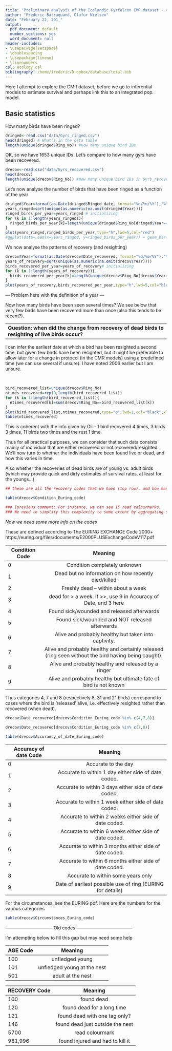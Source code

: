 ```yaml
---
title: "Preliminary analysis of the Icelandic Gyrfalcon CMR dataset - v2"
author: "Frederic Barraquand, Olafur Nielsen"
date: "February 22, 201_"
output:
  pdf_document: default
  number_sections: yes
  word_document: null
header-includes:
- \usepackage{setspace}
- \doublespacing
- \usepackage{lineno}
- \linenumbers
csl: ecology.csl
bibliography: /home/frederic/Dropbox/database/total.bib
---
```


Here I attempt to explore the CMR dataset, before we go to inferential models to estimate survival and perhaps link this to an integrated pop. model. 

## Basic statistics

How many birds have been ringed? 

```r
dringed<-read.csv("data/Gyrs_ringed.csv")
head(dringed) # What's in the data table
length(unique(dringed$Ring_No)) #How many unique bird IDs
```

OK, so we have 1653 unique IDs. Let's compare to how many gyrs have been recovered. 

```r
drecov<-read.csv("data/Gyrs_recovered.csv")
head(drecov)
length(unique(drecov$Ring_No)) #How many unique bird IDs in Gyrs_recovered.csv
```

Let's now analyse the number of birds that have been ringed as a function of the year 

```r
dringed$Year=format(as.Date(dringed$Ringed_date, format="%d/%m/%Y"),"%Y")
years_ringed=sort(unique(as.numeric(na.omit(dringed$Year))))
ringed_birds_per_year=years_ringed # initializing
for (k in 1:length(years_ringed)){
  ringed_birds_per_year[k]=length(unique(dringed$Ring_No[dringed$Year==years_ringed[k]]))
}
plot(years_ringed,ringed_birds_per_year,type="h",lwd=5,col="red")
#ggplot(data=,aes(x=years_ringed, y=ringed_birds_per_year)) + geom_bar(stat="identity")
```

We now analyse the patterns of recovery (and resighting)

```r
drecov$Year=format(as.Date(drecov$Date_recovered, format="%d/%m/%Y"),"%Y")
years_of_recovery=sort(unique(as.numeric(na.omit(drecov$Year))))
birds_recovered_per_year=years_of_recovery# initializing
for (k in 1:length(years_of_recovery)){
  birds_recovered_per_year[k]=length(unique(drecov$Ring_No[drecov$Year==years_of_recovery[k]]))
}
plot(years_of_recovery,birds_recovered_per_year,type="h",lwd=5,col="blue")
```

--- Problem here with the definition of a year ---

Now how many birds have been seen several times? We see below that very few birds have been recovered more than once (also this tends to be recent?). 

----
**Question: when did the change from recovery of dead birds to resighting of live birds occur?**
----
I can infer the earliest date at which a bird has been resighted a second time, but given few birds have been resighted, but it might be preferable to allow later for a change in protocol (in the CMR models) using a predefined time (we can use several if unsure). I have noted 2006 earlier but I am unsure. 

$~$

```r
bird_recovered_list=unique(drecov$Ring_No)
ntimes_recovered=rep(0,length(bird_recovered_list))
for (k in 1:length(bird_recovered_list)){
  ntimes_recovered[k]=sum(drecov$Ring_No==bird_recovered_list[k])
}
plot(bird_recovered_list,ntimes_recovered,type="o",lwd=1,col="black",xlab="Bird ID",ylab= "Ntimes recovered")
table(ntimes_recovered)
```

This is coherent with the info given by Oli -- 1 bird recovered 4 times, 3 birds 3 times, 11 birds two times and the rest 1 time. 

Thus for all practical purposes, we can consider that such data consists mainly of individual that are either recovered or not recovered/resighted. We'll now turn to whether the individuals have been found live or dead, and how this varies in time. 

Also whether the recoveries of dead birds are of young vs. adult birds (which may provide quick and dirty estimates of survival rates, at least for the youngs...)

```r
## these are all the recovery codes that we have (top row), and how many of those we have in the dataset (bottom row).

table(drecov$Condition_Euring_code) 

### [previous comment: For instance, we can see 15 read colourmarks. 
### We need to simplify this complexity to some extent by aggregating some values. ]

```

 *Now we need some more info on the codes*
 
 These are defined according to The EURING EXCHANGE Code 2000+ 
https://euring.org/files/documents/E2000PLUSExchangeCodeV117.pdf

| Condition Code | Meaning                                            | 
|--------------- |:--------------------------------------------------:|
| 0              | Condition completely unknown                       |
| 1              | Dead but no information on how recently died/killed|
| 2              | Freshly dead – within about a week                 |
| 3              | dead for > a week. If >>, use 9 in Accuracy of Date, and 3 here|
| 4              | Found sick/wounded and released afterwards  |
| 5              | Found sick/wounded and NOT released afterwards  |
| 6              | Alive and probably healthy but taken into captivity. |
| 7              | Alive and probably healthy and certainly released (ring seen without the bird having being caught). |
| 8              | Alive and probably healthy and released by a ringer |
| 9              | Alive and probably healthy but ultimate fate of bird is not known|

Thus categories 4, 7 and 8 (respectively  8, 31 and 21 birds) correspond to cases where the bird is 'released' alive, i.e. effectively resighted rather than recovered (when dead). 


```r
drecov$Date_recovered[drecov$Condition_Euring_code %in% c(4,7,8)]

drecov$Date_recovered[drecov$Condition_Euring_code %in% c(7,8)]

```


```r
table(drecov$Accurancy_of_date_Euring_code) 
```

| Accuracy of date Code | Meaning                                            | 
|---------------------- |:--------------------------------------------------:|
| 0                     | Accurate to the day       |
| 1                     | Accurate to within 1 day either side of date coded. |
| 2                     | Accurate to within 3 days either side of date coded. |
| 3                     | Accurate to within 1 week either side of date coded. |
| 4                     | Accurate to within 2 weeks either side of date coded. |
| 5                     | Accurate to within 6 weeks either side of date coded. |
| 6                     | Accurate to within 3 months either side of date coded. |
| 7                     | Accurate to within 6 months either side of date coded. |
| 8                     | Accurate to within some years only |
| 9                     | Date of earliest possible use of ring (EURING for details) |

 
 For the circumstances, see the EURING pdf. Here are the numbers for the various categories
 
```r
table(drecov$Circumstances_Euring_code) 
```

 
 -------------------------------- Old codes --------------------------------------
 
 
 I'm attempting below to fill this gap but may need some help


| AGE Code      | Meaning                     | 
|-------------- |:---------------------------:|
| 100           | unfledged young             |
| 101           | unfledged young at the nest |
| 501           | adult at the nest           |  


 
| RECOVERY Code    | Meaning                          | 
|------------------|:--------------------------------:|
| 100              | found dead                       |
| 120              | found dead for a long time       |
| 121              | found dead with one tag only?    |
| 146              | found dead just outside the nest |
| 5700             | read colourmark                  |
| 981,996          | found injured and had to kill it |




